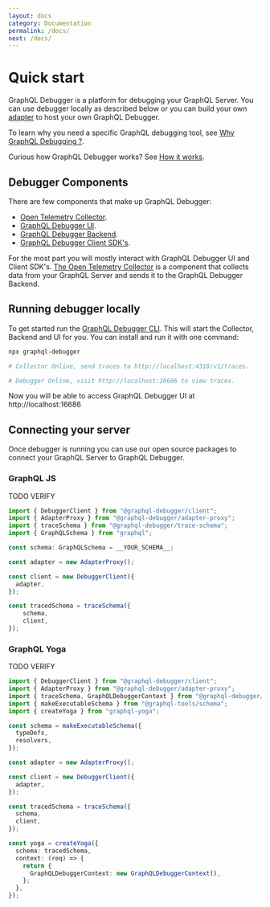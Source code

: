 ```yaml
---
layout: docs
category: Documentation
permalink: /docs/
next: /docs/
---
```


# Quick start

GraphQL Debugger is a platform for debugging your GraphQL Server. You can use debugger locally as described below or you can build your own [adapter](/docs/components/adapters) to host your own GraphQL Debugger.

To learn why you need a specific GraphQL debugging tool, see [Why GraphQL Debugging ?](/docs/why).

Curious how GraphQL Debugger works? See [How it works](/docs/how).

## Debugger Components

There are few components that make up GraphQL Debugger:

- [Open Telemetry Collector](/docs/components/collector).
- [GraphQL Debugger UI](/docs/components/ui).
- [GraphQL Debugger Backend](/docs/components/backend).
- [GraphQL Debugger Client SDK's](/docs/packages/trace-schema).

For the most part you will mostly interact with GraphQL Debugger UI and Client SDK's. [The Open Telemetry Collector](/docs/components/collector) is a component that collects data from your GraphQL Server and sends it to the GraphQL Debugger Backend.

## Running debugger locally

To get started run the [GraphQL Debugger CLI](/docs/packages/cli). This will start the Collector, Backend and UI for you. You can install and run it with one command:

```sh
npx graphql-debugger

# Collector Online, send traces to http://localhost:4318/v1/traces.

# Debugger Online, visit http://localhost:16686 to view traces.
```

Now you will be able to access GraphQL Debugger UI at http://localhost:16686

## Connecting your server

Once debugger is running you can use our open source packages to connect your GraphQL Server to GraphQL Debugger. 


### GraphQL JS
TODO VERIFY

```ts
import { DebuggerClient } from "@graphql-debugger/client";
import { AdapterProxy } from "@graphql-debugger/adapter-proxy";
import { traceSchema } from "@graphql-debugger/trace-schema";
import { GraphQLSchema } from "graphql";

const schema: GraphQLSchema = __YOUR_SCHEMA__;

const adapter = new AdapterProxy();

const client = new DebuggerClient({
  adapter,
});

const tracedSchema = traceSchema({
    schema,
    client,
});
```

### GraphQL Yoga

TODO VERIFY

```ts
import { DebuggerClient } from "@graphql-debugger/client";
import { AdapterProxy } from "@graphql-debugger/adapter-proxy";
import { traceSchema, GraphQLDebuggerContext } from "@graphql-debugger/trace-schema";
import { makeExecutableSchema } from "@graphql-tools/schema";
import { createYoga } from "graphql-yoga";

const schema = makeExecutableSchema({
  typeDefs,
  resolvers,
});

const adapter = new AdapterProxy();

const client = new DebuggerClient({
  adapter,
});

const tracedSchema = traceSchema({
  schema,
  client,
});

const yoga = createYoga({
  schema: tracedSchema,
  context: (req) => {
    return {
      GraphQLDebuggerContext: new GraphQLDebuggerContext(),
    };
  },
});
```